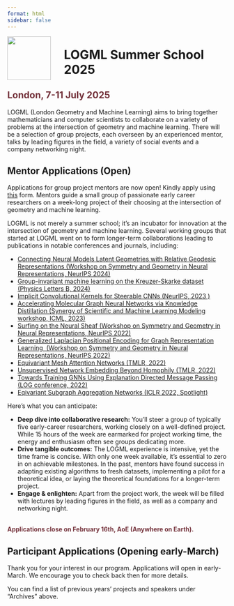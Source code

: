 ```yaml
---
format: html
sidebar: false
---
```



<style>
  .header {
  padding: 1px;
  background: black url(img/header.jpg) center center no-repeat;;
-webkit-background-size: cover;
-moz-background-size: cover;
-o-background-size: cover;
background-size: cover;
height: 300px;
}
  
  .hero {
  height: 800px;
}
</style>

<img src="img/logo.png" align="left" width="100px" style="margin-right: 30px" />

<h1>LOGML Summer School 2025</h1>

<h2 style="color: #73313a">London, 7-11 July 2025</h2>

<p>LOGML (London Geometry and Machine Learning) aims to bring together mathematicians and computer scientists to collaborate on a variety of problems at the intersection of geometry and machine learning. There will be a selection of group projects, each overseen by an experienced mentor, talks by leading figures in the field, a variety of social events and a company networking night.</p>

::: {.callout-note}
## Mentor Applications (Open)
Applications for group project mentors are now open! Kindly apply using [this](https://forms.office.com/pages/responsepage.aspx?id=B3WJK4zudUWDC0-CZ8PTB1ijC_suxSlEkBrY_Oypg69UMENHSjNMQVVGWjVEWUswUFFNMk85TU9NUC4u&route=shorturl) form. 
Mentors guide a small group of passionate early career researchers on a week-long project of their choosing at the intersection of geometry and machine learning.

LOGML is not merely a summer school; it's an incubator for innovation at the intersection of geometry and machine learning. Several working groups that started at LOGML went on to form longer-term collaborations leading to publications in notable conferences and journals, including:

* [Connecting Neural Models Latent Geometries with Relative Geodesic Representations (Workshop on Symmetry and Geometry in Neural Representations, NeurIPS 2024)](https://openreview.net/pdf?id=gYTblmieFc)
* [Group-invariant machine learning on the Kreuzer-Skarke dataset (Physics Letters B, 2024)](https://doi.org/10.1016/j.physletb.2024.138996)
* [Implicit Convolutional Kernels for Steerable CNNs (NeurIPS, 2023 )](https://arxiv.org/abs/2212.06096)
* [Accelerating Molecular Graph Neural Networks via Knowledge Distillation (Synergy of Scientific and Machine Learning Modeling workshop, ICML, 2023)](https://syns-ml.github.io/2023/assets/papers/67.pdf)
* [Surfing on the Neural Sheaf (Workshop on Symmetry and Geometry in Neural Representations, NeurIPS 2022)](https://openreview.net/pdf?id=xOXFkyRzTlu)
* [Generalized Laplacian Positional Encoding for Graph Representation Learning  (Workshop on Symmetry and Geometry in Neural Representations, NeurIPS 2022)](https://openreview.net/pdf?id=BNhhZwAlVNC)
* [Equivariant Mesh Attention Networks (TMLR, 2022)](https://arxiv.org/pdf/2205.10662.pdf)
* [Unsupervised Network Embedding Beyond Homophily (TMLR, 2022)](https://openreview.net/pdf?id=sRgvmXjrmg)
* [Towards Training GNNs Using Explanation Directed Message Passing (LOG conference, 2022)](https://proceedings.mlr.press/v198/giunchiglia22a.html)
* [Eqivariant Subgraph Aggregation Networks (ICLR 2022, Spotlight)](https://openreview.net/pdf?id=dFbKQaRk15w)

Here's what you can anticipate:

* <strong>Deep dive into collaborative research:</strong> You'll steer a group of typically five early-career researchers, working closely on a well-defined project. While 15 hours of the week are earmarked for project working time, the energy and enthusiasm often see groups dedicating more.
* <strong>Drive tangible outcomes:</strong> The LOGML experience is intensive, yet the time frame is concise. With only one week available, it's essential to zero in on achievable milestones. In the past, mentors have found success in adapting existing algorithms to fresh datasets, implementing a pilot for a theoretical idea, or laying the theoretical foundations for a longer-term project.
* <strong>Engage & enlighten:</strong> Apart from the project work, the week will be filled with lectures by leading figures in the field, as well as a company and networking night.



<br><strong style="color: #73313a">Applications close on February 16th, AoE (Anywhere on Earth).</strong>

:::

::: {.callout-note}
## Participant Applications (Opening early-March)
Thank you for your interest in our program. Applications will open in early-March. We encourage you to check back then for more details. 

:::

<p>You can find a list of previous years' projects and speakers under "Archives" above.</p>

